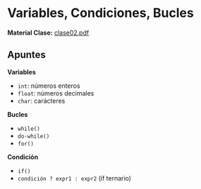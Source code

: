 # Variables, Condiciones, Bucles
**Material Clase:** <a href="/ti3v11/docs/clase02.pdf" target="_blank" rel="noopener noreferrer">clase02.pdf</a>

## Apuntes

**Variables**
- `int`: números enteros
- `float`: números decimales
-  `char`: carácteres

**Bucles**
- `while()`
- `do-while()`
- `for()`

**Condición**
- `if()`
- `condición ? expr1 : expr2`  (if ternario)
